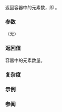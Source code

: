 {{cpp/container/list/title|size}}
{{cpp/container/list/navbar}}
{{dcl begin}}
{{dcl|until=c++11|
size_type size() const;
}}
{{dcl|since=c++11|
size_type size() const noexcept;
}}

{{dcl end}}

返回容器中的元素数，即 {{c|std::distance(begin(), end())}}。

===参数===
（无）

===返回值===
容器中的元素数量。

===复杂度===
{{rev begin}}
{{rev | until=c++11 | 常数或线性。}}
{{rev | since=c++11 | 常数。}}
{{rev end}}

===示例===
{{example
|以下代码用 {{tt|size}} 来显示 {{lc|std::list}} 中的元素数量：
|code=
#include &lt;iostream&gt;
#include &lt;list&gt;
 
int main()
{ 
    std::list&lt;int&gt; nums{1, 3, 5, 7};
 
    std::cout &lt;&lt; "nums 中有 " &lt;&lt; nums.size() &lt;&lt; " 个元素。\n";
}
|output=
nums 中有 4 个元素。
}}

===参阅===
{{dsc begin}}
{{dsc inc|cpp/container/dsc empty|list}}
{{dsc inc|cpp/container/dsc max_size|list}}
{{dsc inc|cpp/container/dsc resize|list}}
{{dsc end}}

{{langlinks|de|en|es|fr|it|ja|pt|ru}}